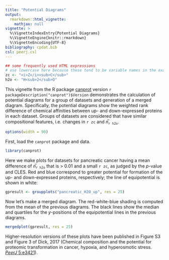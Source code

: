 ```yaml
---
title: "Potential Diagrams"
output: 
  rmarkdown::html_vignette:
    mathjax: null
vignette: >
  %\VignetteIndexEntry{Potential Diagrams}
  %\VignetteEngine{knitr::rmarkdown}
  %\VignetteEncoding{UTF-8}
bibliography: cpdat.bib
csl: peerj.csl
---
```


```r
## some frequently used HTML expressions
# use lowercase here because these tend to be variable names in the examples
zc <- "<i>Z</i><sub>C</sub>"
h2o <- "H<sub>2</sub>O"
```

This vignette from the R package [canprot](https://github.com/jedick/canprot) version `r packageDescription("canprot")$Version` demonstrates the calculation of potential diagrams for a group of datasets and generation of a merged diagram.
Specifically, the potential diagrams show the weighted rank difference of chemical affinities between up- and down-expressed proteins in each dataset.
Groups of datasets are considered that have similar compositional features, i.e. changes in `r zc` and _n_&#773;<sub>`r h2o`</sub>.

```r
options(width = 90)
```

First, load the `canprot` package and data.

```r
library(canprot)
```

Here we make plots for datasets for pancreatic cancer having a mean difference of _n_&#773;<sub>`r h2o`</sub> that is > 0.01 and a small `r zc`, as judged by the <i>p</i>-value and CLES.
Red and blue correspond to greater potential for formation of the up- and down-expressed proteins, respectively; the line of equipotential is shown in white:

```r
gpresult <- groupplots("pancreatic_H2O_up", res = 25)
```

Now let's make a merged diagram.
The red-white-blue shading is computed from the mean of the previous diagrams.
The black lines show the median and quartiles for the <i>y</i>-positions of the equipotential lines in the previous diagrams.

```r
mergedplot(gpresult, res = 25)
```

Higher-resolution versions of these plots have been published in Figure S3 and Figure 3 of Dick, 2017 (Chemical composition and the potential for proteomic transformation in cancer, hypoxia, and hyperosmotic stress. [_PeerJ_ 5:e3421](https://doi.org/10.7717/peerj.3421)).
